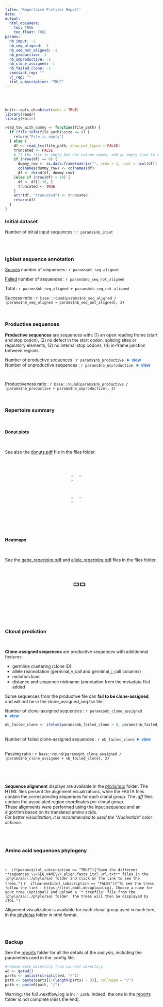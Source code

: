 ```yaml
---
title: 'Repertoire Profiler Report'
date: ''
output:
  html_document:
    toc: TRUE
    toc_float: TRUE
params:
  nb_input: -1
  nb_seq_aligned: -1
  nb_seq_not_aligned: -1
  nb_productive: -1
  nb_unproductive: -1
  nb_clone_assigned: -1
  nb_failed_clone: -1
  constant_rep: ""
  vj_rep: ""
  itol_subscription: "TRUE"
---
```


\n\n<br /><br />\n\n




[comment]: <> (The following script is used to be able to zoom on images)

<script>
  function toggleFullscreen(img) {
    if (img.classList.contains('fullscreen')) {
      img.classList.remove('fullscreen');
    } else {
      document.querySelectorAll('.fullscreen').forEach(el => el.classList.remove('fullscreen'));
      img.classList.add('fullscreen');
    }
  }
</script>
<head>
    <meta charset="UTF-8">
    <meta name="viewport" content="width=device-width, initial-scale=1.0">
    <title>Images cliquables</title>
    <style>
        .image-container {
            display: flex;
            justify-content: space-around;
            gap: 10px;
        }
        .image-container img {
            width: 33%;
            cursor: pointer;
            transition: transform 0.3s ease;
        }
        .fullscreen {
            position: fixed;
            top: 0;
            left: 0;
            width: 100vw !important;
            height: 100vh !important;
            object-fit: contain;
            background: rgba(0, 0, 0, 0.9);
            z-index: 1000;
            transform: scale(1);
        }
    </style>
</head>

[comment]: <> (End of script to zoom on images)

[comment]: <> (The following script is meant to display the tsvs in a readable way)

```r
knitr::opts_chunk$set(echo = TRUE)
library(readr)
library(knitr)

read_tsv_with_dummy <- function(file_path) {
  if (file.info(file_path)$size == 0) {
    return("File is empty")
  } else {
    df <- read_tsv(file_path, show_col_types = FALSE)
    truncated <- FALSE
    # If the file is empty but has column names, add an empty line to make the column names readable
    if (nrow(df) == 0) {
      dummy_row <- as.data.frame(matrix("", nrow = 1, ncol = ncol(df)))
      colnames(dummy_row) <- colnames(df)
      df <- rbind(df, dummy_row)
    }else if (nrow(df) > 10) {
      df <- df[1:10, ]
      truncated <- TRUE
    }
    attr(df, "truncated") <- truncated
    return(df)
  }
}
```

<style>
details.inline {display:inline-block;}
</style>

[comment]: <> (End tsv display)



### Initial dataset

Number of initial input sequences : ```r params$nb_input```

<br><br>

### Igblast sequence annotation


[Succes](files/igblast_aligned_seq_name.tsv) number of sequences : ```r params$nb_seq_aligned```

[Failed](files/igblast_unaligned_seq_name.tsv) number of sequences : ```r params$nb_seq_not_aligned```

Total : ```r params$nb_seq_aligned + params$nb_seq_not_aligned```

Success ratio : ```r base::round(params$nb_seq_aligned / (params$nb_seq_aligned + params$nb_seq_not_aligned), 2)```



<br>

### Productive sequences

**Productive sequences** are sequences with: (1) an open reading frame (start and stop codon), (2) no defect in the start codon, splicing sites or regulatory elements, (3) no internal stop codons, (4) in-frame junction between regions. <br>


Number of productive sequences : ```r params$nb_productive``` &nbsp; <details class="inline"><summary style="color: #1a73e8; font-family: Arial, sans-serif; font-size: 1em; font-weight: bold;">view</summary>
<span style="color:green">*productive_seq.tsv file in the [files](./files) folder*</span>
```r
df <- read_tsv_with_dummy("files/productive_seq.tsv")
if (is.data.frame(df) && attr(df, "truncated")) {
  cat("\n**(Note: Table truncated to 10 rows. Full file available in the [files](./files) folder.)**\n\n")
}
kable(df, format = "markdown", row.names = FALSE)
```
</details>
<br>
Number of unproductive sequences : ```r params$nb_unproductive``` &nbsp; <details class="inline"><summary style="color: #1a73e8; font-family: Arial, sans-serif; font-size: 1em; font-weight: bold;">view</summary>
<span style="color:green">*unproductive_seq.tsv file in the [files](./files) folder*</span>
```r
df <- read_tsv_with_dummy("files/unproductive_seq.tsv")
if (is.data.frame(df) && attr(df, "truncated")) {
  cat("\n**(Note: Table truncated to 10 rows. Full file available in the [files](./files) folder.)**\n\n")
}
kable(df, format = "markdown", row.names = FALSE)
```
</details>
<br>


Productiveness ratio : ```r base::round(params$nb_productive / (params$nb_productive + params$nb_unproductive), 2)```

<br>


### Repertoire summary

<br>

#### Donut plots

<br>

See also the [donuts.pdf](files/donuts.pdf) file in the files folder.

<br>

<div class="image-container">
  <img src="vj_gene_all_donutchart.png" onclick="toggleFullscreen(this)" />
  <img src="vj_gene_annotated_donutchart.png" onclick="toggleFullscreen(this)" />
  <img src="vj_gene_tree_donutchart.png" onclick="toggleFullscreen(this)" />
</div>
<div class="image-container">
  <img src="c_gene_all_donutchart.png" onclick="toggleFullscreen(this)" />
  <img src="c_gene_annotated_donutchart.png" onclick="toggleFullscreen(this)" />
  <img src="c_gene_tree_donutchart.png" onclick="toggleFullscreen(this)" />
</div>

<br><br><br>

#### Heatmaps

<br>

See the [gene_repertoire.pdf](files/gene_repertoire.pdf) and [allele_repertoire.pdf](files/allele_repertoire.pdf) files in the files folder.

<br>

<div class="image-container"> 
  <img src="`r params$constant_rep`" onclick="toggleFullscreen(this)" style="border: 2px solid black; width: 25%;"/> 
  <img src="`r params$vj_rep`" onclick="toggleFullscreen(this)" style="border: 2px solid black; width: 25%"/> 
</div>

<br />



<br><br><br>

###  Clonal prediction 

<br>

**Clone-assigned sequences** are productive sequences with additionnal features:<br /><ul><li>germline clustering (clone ID)<br /></li><li>allele reannotation (germinal_v_call and germinal_j_call columns)<br /></li><li>mutation load<br /></li><li>distance and sequence nickname (annotation from the metadata file) added<br></ul>

Some sequences from the productive file can **fail to be clone-assigned**, and will not be in the clone_assigned_seq.tsv file. 

Number of clone-assigned sequences : ```r params$nb_clone_assigned```&nbsp; <details class="inline"><summary style="color: #1a73e8; font-family: Arial, sans-serif; font-size: 1em; font-weight: bold;">view</summary>
<span style="color:green">*clone_assigned_seq.tsv file in the [files](./files) folder*</span>
```r
df <- read_tsv_with_dummy("files/clone_assigned_seq.tsv")
if (is.data.frame(df) && attr(df, "truncated")) {
  cat("\n**(Note: Table truncated to 10 rows. Full file available in the [files](./files) folder.)**\n\n")
}
kable(df, format = "markdown", row.names = FALSE)
```
</details>
```r
nb_failed_clone <- ifelse(params$nb_failed_clone > 0, params$nb_failed_clone, 0)
```
<br>
Number of failed clone-assigned sequences : ```r nb_failed_clone```&nbsp; <details class="inline"><summary style="color: #1a73e8; font-family: Arial, sans-serif; font-size: 1em; font-weight: bold;">view</summary>
<span style="color:green">*non_clone_assigned_sequence.tsv file in the [files](./files) folder*</span>
```r
df <- read_tsv_with_dummy("files/non_clone_assigned_sequence.tsv")
if (is.data.frame(df) && attr(df, "truncated")) {
  cat("\n**(Note: Table truncated to 10 rows. Full file available in the [files](./files) folder.)**\n\n")
}
kable(df, format = "markdown", row.names = FALSE)
```
</details>
<br>
Passing ratio : ```r base::round(params$nb_clone_assigned / (params$nb_clone_assigned + nb_failed_clone), 2)```

<br>



<br>

**Sequence alignment** displays are available in the [phylo/nuc](./phylo/nuc) folder. The HTML files present the alignment visualizations, while the FASTA files contain the corresponding sequences for each clonal group. The *.gff* files contain the associated region coordinates per clonal group.<br>
These alignments were performed using the input sequence and an algorithm based on its translated amino acids.<br>
*For better visualization, it is recommended to used the "Nucleotide" color scheme.*<br>
<br><br><br>

###  Amino acid sequences phylogeny 
<br>

`r  if(params$itol_subscription == "TRUE"){"Open the different **sequences_\\<SEQ_NAME\\>_align.fasta_itol_url.txt** files in the [phylo/aa](./phylo/aa) folder and click on the link to see the trees."}`
`r  if(params$itol_subscription == "FALSE"){"To see the trees, follow the link : https://itol.embl.de/upload.cgi. Choose a name for your tree (optional) and upload a '*.treefile' file from the [phylo/aa](./phylo/aa) folder. The trees will then be displayed by iTOL."}`

Alignment visualization is available for each clonal group used in each tree, in the [phylo/aa](./phylo/aa) folder in html format.

<br><br>

###  Backup


See the [reports](./reports) folder for all the details of the analysis, including the parameters used in the .config file.
```r
#remove work directory from current directory
wd <- getwd()
parts <- unlist(strsplit(wd, "/"))
path <- paste(parts[1:(length(parts) - 3)], collapse = "/")
path <- paste0(path, "/")
```
Warning: the full .nextflow.log is in: ```r path```. Indeed, the one in the [reports](./reports) folder is not complete (miss the end).


<br /><br />

<style>
  #TOC { max-width: 200px !important;}
  /* .tocify-item { font-size: 100% !important; } */
</style>

<style> 
  body .container, body .container-fluid { max-width: 90% !important; width: 100% !important; margin: 0 auto;  } 
</style>

<style>
  .toc-content.col-xs-12.col-sm-8.col-md-9 { margin-left: 10px !important; padding-left: 0 !important; } 
</style>

<style> /* Force a fixated width, float left and add space on the right */ .col-xs-12.col-sm-4.col-md-3 { width: 250px !important; float: left; margin-right: 20px; /* reduce interior margin */ padding: 5px; } </style>
